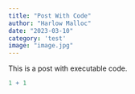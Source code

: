 ```yaml
---
title: "Post With Code"
author: "Harlow Malloc"
date: "2023-03-10"
category: 'test'
image: "image.jpg"
---
```


This is a post with executable code.

```r
1 + 1
```
